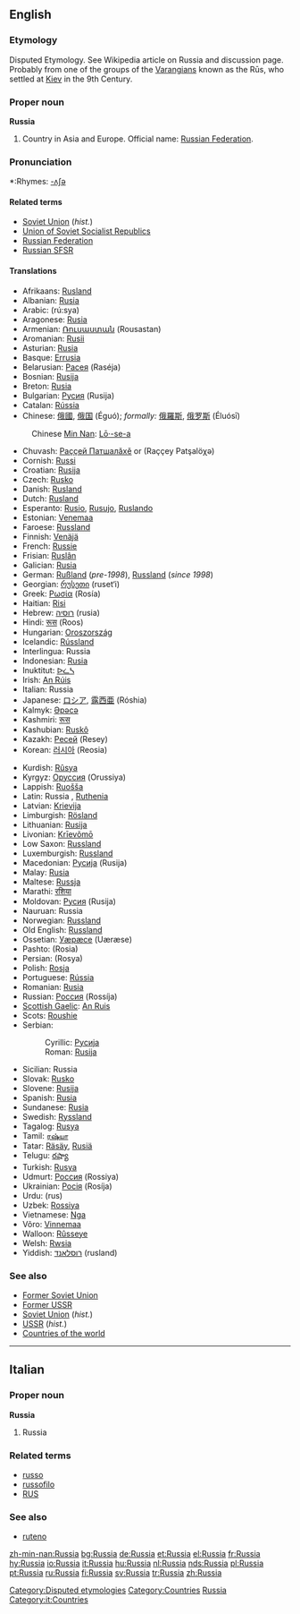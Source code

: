 ==English==
{{wikipedia}}

===Etymology===
Disputed Etymology. See Wikipedia article on Russia and discussion page. Probably from one of the groups of the [[Varangian]]s known as the Rūs, who settled at [[Kiev]] in the 9th Century.

===Proper noun===
'''Russia'''

# Country in Asia and Europe. Official name: [[Russian Federation]].

===Pronunciation===
*:Rhymes: [[Rhymes:English:-ʌʃə|-ʌʃə]]

====Related terms====
{{rfc-level|Related terms at L4+ not in L3 POS section}}
*[[Soviet Union]] (''hist.'')
*[[Union of Soviet Socialist Republics]]
*[[Russian Federation]]
*[[Russian SFSR]]

====Translations====
{{top}}
*Afrikaans: [[Rusland]]
*Albanian: [[Rusia]]
*Arabic: {{ARchar|[[روسيا]]}} (rú:sya) {{f}}
*Aragonese: [[Rusia]]
*Armenian: [[Ռուսաստան]] (Rousastan)
*Aromanian: [[Rusii]]
*Asturian: [[Rusia]]
*Basque: [[Errusia]]
*Belarusian: [[Расея]] (Raséja) {{f}}
*Bosnian: [[Rusija]] {{f}}
*Breton: [[Rusia]]
*Bulgarian: [[Русия]] (Rusija) {{f}}
*Catalan: [[Rússia]] {{f}}
*Chinese: [[俄國]], [[俄国]] (Éguó); ''formally:'' [[俄羅斯]], [[俄罗斯]] (Éluósī)
:Chinese [[Min Nan]]: [[Lō·-se-a]]
*Chuvash: [[Раççей Патшалăхě]] or {{RUchar|[[Раҫҫей Патшалӑхӗ]]}} (Raççey Patşalöχə)
*Cornish: [[Russi]]
*Croatian: [[Rusija]] {{f}}
*Czech: [[Rusko]]
*Danish: [[Rusland]]
*Dutch: [[Rusland]]
*Esperanto: [[Rusio]], [[Rusujo]], [[Ruslando]]
*Estonian: [[Venemaa]]
*Faroese: [[Russland]]
*Finnish: [[Venäjä]]
*French: [[Russie]] {{f}}
*Frisian: [[Ruslân]]
*Galician: [[Rusia]]
*German: [[Rußland]] {{n}} (''pre-1998''), [[Russland]] (''since 1998'')
*Georgian: [[რუსეთი]] (ruset‘i)
*Greek: [[Ρωσία]] (Rosía) {{f}}
*Haitian: [[Risi]]
*Hebrew: [[רוסיה]] (rusia)
*Hindi: [[रूस]] (Roos)
*Hungarian: [[Oroszország]]
*Icelandic: [[Rússland]]
*Interlingua: Russia
*Indonesian: [[Rusia]]
*Inuktitut: [[ᐅᓛᓴ]]
*Irish: [[An Rúis]]
*Italian: Russia
*Japanese: [[ロシア]], [[露西亜]] (Róshia)
*Kalmyk: [[Әрәсә]]
*Kashmiri: [[रूस]]
*Kashubian: [[Ruskô]]
*Kazakh: [[Ресей]] (Resey)
*Korean: [[러시아]] (Reosia)
{{mid}}
*Kurdish: [[Rûsya]]
*Kyrgyz: [[Оруссия]] (Orussiya)
*Lappish: [[Ruošša]]
*Latin: Russia {{f}}, [[Ruthenia]] {{f}}
*Latvian: [[Krievija]]
*Limburgish: [[Rösland]]
*Lithuanian: [[Rusija]]
*Livonian: [[Krīevõmō]]
*Low Saxon: [[Russland]]
*Luxemburgish: [[Russland]]
*Macedonian: [[Русија]] (Rusija)
*Malay: [[Rusia]]
*Maltese: [[Russja]]
*Marathi: [[रशिया]]
*Moldovan: [[Русия]] (Rusija)
*Nauruan: Russia
*Norwegian: [[Russland]]
*Old English: [[Russland]]
*Ossetian: [[Уæрæсе]] (Uæræse)
*Pashto: {{URchar|[[روسيه]]}} (Rosia)
*Persian: {{FAchar|[[روسیه]]}} (Rosya)
*Polish: [[Rosja]] {{f}}
*Portuguese: [[Rússia]] {{f}}
*Romanian: [[Rusia]] {{f}}
*Russian: [[Россия]] (Rossíja) {{f}}
*[[Scottish Gaelic]]: [[An Ruis]]
*Scots: [[Roushie]]
*Serbian:
*:Cyrillic: [[Русија#Serbian|Русија]] {{f}}
*:Roman: [[Rusija#Serbian|Rusija]] {{f}}
*Sicilian: Russia
*Slovak: [[Rusko]] {{n}}
*Slovene: [[Rusija]] {{f}}
*Spanish: [[Rusia]] {{f}}
*Sundanese: [[Rusia]]
*Swedish: [[Ryssland]]
*Tagalog: [[Rusya]]
*Tamil: [[ரஷ்யா]]
*Tatar: [[Räsäy]], [[Rusiä]]
*Telugu: [[రష్యా]]
*Turkish: [[Rusya]]
*Udmurt: [[Россия]] (Rossiya)
*Ukrainian: [[Росія]] (Rosíja) {{f}}
*Urdu: {{URchar|[[روس]]}} (rus)
*Uzbek: [[Rossiya]]
*Vietnamese: [[Nga]]
*Võro: [[Vinnemaa]]
*Walloon: [[Rûsseye]]
*Welsh: [[Rwsia]] {{f}}
*Yiddish: [[רוסלאנד]] (rusland)
{{bottom}}

===See also===
*[[Former Soviet Union]]
*[[Former USSR]]
*[[Soviet Union]] (''hist.'')
*[[USSR]] (''hist.'')
*[[Countries of the world]]

----

==Italian==
{{wikipedia|Russia|lang=it}}

===Proper noun===
'''Russia''' {{f}}

# Russia

===Related terms===
*[[russo]]
*[[russofilo]]
*[[RUS]]

===See also===
*[[ruteno]]

[[Category:Disputed etymologies]]
[[Category:Countries]]
[[Category:Russia| Russia]]
[[Category:it:Countries]]

[[zh-min-nan:Russia]]
[[bg:Russia]]
[[de:Russia]]
[[et:Russia]]
[[el:Russia]]
[[fr:Russia]]
[[hy:Russia]]
[[io:Russia]]
[[it:Russia]]
[[hu:Russia]]
[[nl:Russia]]
[[nds:Russia]]
[[pl:Russia]]
[[pt:Russia]]
[[ru:Russia]]
[[fi:Russia]]
[[sv:Russia]]
[[tr:Russia]]
[[zh:Russia]]